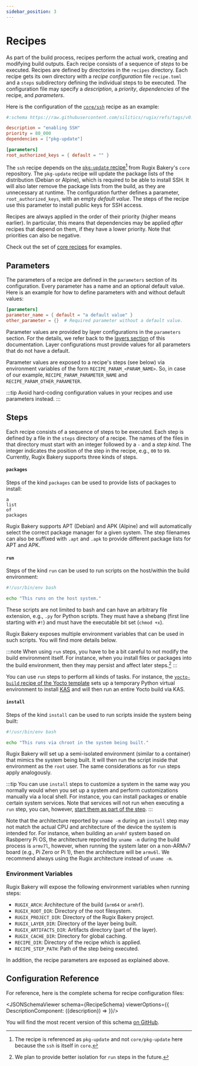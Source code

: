 ```yaml
---
sidebar_position: 3
---
```





# Recipes

As part of the build process, recipes perform the actual work, creating and modifying build outputs. Each recipe consists of a sequence of _steps_ to be executed. Recipes are defined by directories in the `recipes` directory. Each recipe gets its own directory with a _recipe configuration_ file `recipe.toml` and a `steps` subdirectory defining the individual steps to be executed. The configuration file may specify a *description*, a *priority*, *dependencies* of the recipe, and *parameters*.

Here is the configuration of the [`core/ssh`](https://github.com/silitics/rugpi/blob/main/bakery/repositories/core/recipes/ssh) recipe as an example:

```toml title="recipes/hello-world/recipe.toml"
#:schema https://raw.githubusercontent.com/silitics/rugix/refs/tags/v0.8.0/schemas/rugix-bakery-layer.schema.json

description = "enabling SSH"
priority = 80_000
dependencies = ["pkg-update"]

[parameters]
root_authorized_keys = { default = "" }
```

The `ssh` recipe depends on the [`pkg-update` recipe](https://github.com/silitics/rugpi/tree/main/bakery/repositories/core/recipes/pkg-update)[^pkg-update-ref] from Rugix Bakery's `core` repository. The `pkg-update` recipe will update the package lists of the distribution (Debian or Alpine), which is required to be able to install SSH. It will also later remove the package lists from the build, as they are unnecessary at runtime. The configuration further defines a parameter, `root_authorized_keys`, with an empty _default value_. The steps of the recipe use this parameter to install public keys for SSH access.

[^pkg-update-ref]: The recipe is referenced as `pkg-update` and not `core/pkg-update` here because the `ssh` is itself in `core`.

Recipes are always applied in the order of their priority (higher means earlier). In particular, this means that dependencies may be applied _after_ recipes that depend on them, if they have a lower priority. Note that priorities can also be negative.

Check out the set of [core recipes](https://github.com/silitics/rugpi/tree/main/bakery/repositories/core/recipes) for examples.


## Parameters

The parameters of a recipe are defined in the `parameters` section of its configuration. Every parameter has a name and an optional default value. Here is an example for how to define parameters with and without default values:

```toml
[parameters]
parameter_name = { default = "a default value" }
other_parameter = {}  # Required parameter without a default value.
```

Parameter values are provided by layer configurations in the `parameters` section. For the details, we refer back to the [layers section](./layers.mdx) of this documentation. Layer configurations must provide values for all parameters that do not have a default.

Parameter values are exposed to a recipe's steps (see below) via environment variables of the form `RECIPE_PARAM_<PARAM_NAME>`. So, in case of our example, `RECIPE_PARAM_PARAMETER_NAME` and `RECIPE_PARAM_OTHER_PARAMETER`.

:::tip
Avoid hard-coding configuration values in your recipes and use parameters instead.
:::


## Steps

Each recipe consists of a sequence of steps to be executed. Each step is defined by a file in the `steps` directory of a recipe. The names of the files in that directory must start with an integer followed by a `-` and a _step kind_. The integer indicates the position of the step in the recipe, e.g., `00` to `99`. Currently, Rugix Bakery supports three kinds of steps.

#### `packages`

Steps of the kind `packages` can be used to provide lists of packages to install:

```plain title="XX-packages"
a
list
of
packages
```

Rugix Bakery supports APT (Debian) and APK (Alpine) and will automatically select the correct package manager for a given system. The step filenames can also be suffixed with `.apt` and `.apk` to provide different package lists for APT and APK.

#### `run`

Steps of the kind `run` can be used to run scripts on the host/within the build environment:

```bash title="XX-run.*"
#!/usr/bin/env bash

echo "This runs on the host system."
```

These scripts are not limited to bash and can have an arbitrary file extension, e.g., `.py` for Python scripts. They must have a shebang (first line starting with `#!`) and must have the executable bit set (`chmod +x`).

Rugix Bakery exposes multiple environment variables that can be used in such scripts. You will find more details below.

:::note
When using `run` steps, you have to be a bit careful to not modify the build environment itself. For instance, when you install files or packages into the build environment, then they may persist and affect later steps.[^run-isolation]
:::

[^run-isolation]: We plan to provide better isolation for `run` steps in the future.

You can use `run` steps to perform all kinds of tasks. For instance, the [`yocto-build` recipe of the Yocto template](https://github.com/silitics/rugpi/tree/main/bakery/templates/yocto-grub-efi/recipes/yocto-build) sets up a temporary Python virtual environment to install [KAS](https://github.com/siemens/kas) and will then run an entire Yocto build via KAS.

#### `install`

Steps of the kind `install` can be used to run scripts inside the system being built:


```bash title="XXX-install.*"
#!/usr/bin/env bash

echo "This runs via chroot in the system being built."
```

Rugix Bakery will set up a semi-isolated environment (similar to a container) that mimics the system being built. It will then run the script inside that environment as the `root` user. The same considerations as for `run` steps apply analogously.

:::tip
You can use `install` steps to customize a system in the same way you normally would when you set up a system and perform customizations manually via a local shell. For instance, you can install packages or enable certain system services. Note that services will not run when executing a `run` step, you can, however, [start them as part of the step](./advanced/services.md).
:::

Note that the architecture reported by `uname -m` during an `install` step may not match the actual CPU and architecture of the device the system is intended for.
For instance, when building an `armhf` system based on Rasbperry Pi OS, the architecture reported by `uname -m` during the build process is `armv7l`, however, when running the system later on a non-ARMv7 board (e.g., Pi Zero or Pi 1), then the architecture will be `armv6l`.
We recommend always using the Rugix architecture instead of `uname -m`.

### Environment Variables

Rugix Bakery will expose the following environment variables when running steps:

- `RUGIX_ARCH`: Architecture of the build (`arm64` or `armhf`).
- `RUGIX_ROOT_DIR`: Directory of the root filesystem.
- `RUGIX_PROJECT_DIR`: Directory of the Rugix Bakery project.
- `RUGIX_LAYER_DIR`: Directory of the layer being built.
- `RUGIX_ARTIFACTS_DIR`: Artifacts directory (part of the layer).
- `RUGIX_CACHE_DIR`: Directory for global caching.
- `RECIPE_DIR`: Directory of the recipe which is applied.
- `RECIPE_STEP_PATH`: Path of the step being executed.

In addition, the recipe parameters are exposed as explained above.


## Configuration Reference

For reference, here is the complete schema for recipe configuration files:

<JSONSchemaViewer schema={RecipeSchema} viewerOptions={{
    DescriptionComponent: ({description}) => <ReactMarkdown children={description} />
}}/>

You will find the most recent version of this schema [on GitHub](https://github.com/silitics/rugix/blob/main/schemas/rugix-bakery-recipe.schema.json).

